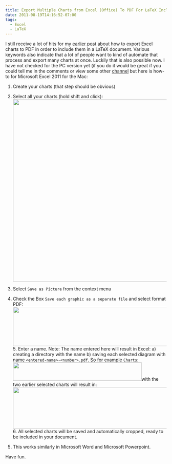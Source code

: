 ```yaml
---
title: Export Multiple Charts from Excel (Office) To PDF For LaTeX Inclusion At Once
date: 2011-08-19T14:16:52-07:00
tags:
  - Excel
  - LaTeX
---
```

I still receive a lot of hits for my [earlier post](http://cschleiden.wordpress.com/2009/09/28/howto-export-excel-charts-as-pdf-to-include-in-latex-document/ "HowTo: Export Excel Charts as PDF to include in LaTeX document") about how to export Excel charts to PDF in order to include them in a LaTeX document. Various keywords also indicate that a lot of people want to kind of automate that process and export many charts at once. Luckily that is also possible now. I have not checked for the PC version yet (if you do it would be great if you could tell me in the comments or view some other [channel](http://cschleiden.wordpress.com/about/ "About") but here is how-to for Microsoft Excel 2011 for the Mac:

1. Create your charts (that step should be obvious)

2. Select all your charts (hold shift and click):
[<img className="aligncenter size-full wp-image-287" title="Screen shot 2011-08-19 at 2.06.42 PM" src="/assets/wp-content/uploads/2011/08/screen-shot-2011-08-19-at-2-06-42-pm.png" alt="" width="571" height="568" srcSet="/assets/wp-content/uploads/2011/08/screen-shot-2011-08-19-at-2-06-42-pm.png 571w, /assets/wp-content/uploads/2011/08/screen-shot-2011-08-19-at-2-06-42-pm-150x150.png 150w, /assets/wp-content/uploads/2011/08/screen-shot-2011-08-19-at-2-06-42-pm-300x298.png 300w, /assets/wp-content/uploads/2011/08/screen-shot-2011-08-19-at-2-06-42-pm-100x100.png 100w" sizes="(max-width: 571px) 100vw, 571px" />](/assets/wp-content/uploads/2011/08/screen-shot-2011-08-19-at-2-06-42-pm.png)

3. Select `Save as Picture` from the context menu

4. Check the Box `Save each graphic as a separate file` and select format PDF:
[<img className="aligncenter size-full wp-image-289" title="Screen shot 2011-08-19 at 2.06.31 PM" src="/assets/wp-content/uploads/2011/08/screen-shot-2011-08-19-at-2-06-31-pm.png" alt="" width="509" height="122" srcSet="/assets/wp-content/uploads/2011/08/screen-shot-2011-08-19-at-2-06-31-pm.png 509w, /assets/wp-content/uploads/2011/08/screen-shot-2011-08-19-at-2-06-31-pm-300x72.png 300w" sizes="(max-width: 509px) 100vw, 509px" />](/assets/wp-content/uploads/2011/08/screen-shot-2011-08-19-at-2-06-31-pm.png) 5. Enter a name. Note: The name entered here will result in Excel: a) creating a directory with the name b) saving each selected diagram with name `<entered-name>-<number>.pdf`. So for example `Charts`:
[<img className="aligncenter size-full wp-image-288" title="Screen shot 2011-08-19 at 2.06.20 PM" src="/assets/wp-content/uploads/2011/08/screen-shot-2011-08-19-at-2-06-20-pm.png" alt="" width="402" height="57" srcSet="/assets/wp-content/uploads/2011/08/screen-shot-2011-08-19-at-2-06-20-pm.png 402w, /assets/wp-content/uploads/2011/08/screen-shot-2011-08-19-at-2-06-20-pm-300x43.png 300w" sizes="(max-width: 402px) 100vw, 402px" />](/assets/wp-content/uploads/2011/08/screen-shot-2011-08-19-at-2-06-20-pm.png)with the two earlier selected charts will result in:
[<img className="aligncenter size-full wp-image-291" title="Screen shot 2011-08-19 at 2.07.00 PM" src="/assets/wp-content/uploads/2011/08/screen-shot-2011-08-19-at-2-07-00-pm.png" alt="" width="553" height="129" srcSet="/assets/wp-content/uploads/2011/08/screen-shot-2011-08-19-at-2-07-00-pm.png 553w, /assets/wp-content/uploads/2011/08/screen-shot-2011-08-19-at-2-07-00-pm-300x70.png 300w" sizes="(max-width: 553px) 100vw, 553px" />](/assets/wp-content/uploads/2011/08/screen-shot-2011-08-19-at-2-07-00-pm.png)6. All selected charts will be saved and automatically cropped, ready to be included in your document.

7. This works similarly in Microsoft Word and Microsoft Powerpoint.


Have fun.
